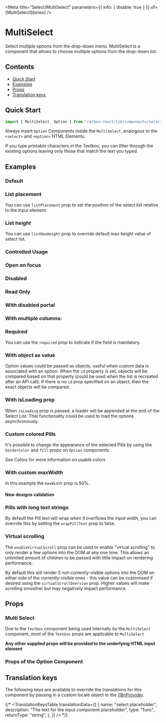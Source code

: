 

<Meta
  title="Select/MultiSelect"
  parameters={{ info: { disable: true } }}
  of={MultiSelectStories}
/>

# MultiSelect

Select multiple options from the drop-down menu. MultiSelect is a component that allows to choose multiple options from the drop-down list.

## Contents

- [Quick Start](#quick-start)
- [Examples](#examples)
- [Props](#props)
- [Translation keys](#translation-keys)

## Quick Start

```javascript
import { MultiSelect, Option } from "carbon-react/lib/components/select";
```

Always insert `Option` Components inside the `MultiSelect`, analogous to the `<select>` and `<option>` HTML Elements.

If you type printable characters in the Textbox, you can filter through the existing options leaving only those that match the text you typed.

## Examples

### Default

<Canvas name="default" of={MultiSelectStories.Default} />

### List placement

You can use `listPlacement` prop to set the position of the select list relative to the input element.

<Canvas name="list placement" of={MultiSelectStories.ListPlacement} />

### List height

You can use `listMaxHeight` prop to override default max height value of select list.

<Canvas name="list height" of={MultiSelectStories.ListHeight} />

### Controlled Usage

<Canvas name="controlled" of={MultiSelectStories.Controlled} />

### Open on focus

<Canvas name="openOnFocus" of={MultiSelectStories.OpenOnFocus} />

### Disabled

<Canvas name="disabled" of={MultiSelectStories.Disabled} />

### Read Only

<Canvas name="readonly" of={MultiSelectStories.Readonly} />

### With disabled portal

<Canvas name="withDisabledPortal" of={MultiSelectStories.WithDisabledPortal} />

### With multiple columns:

<Canvas
  name="with multiple columns"
  of={MultiSelectStories.WithMultipleColumns}
/>

### Required

You can use the `required` prop to indicate if the field is mandatory.

<Canvas name="required" of={MultiSelectStories.Required} />

### With object as value

Option values could be passed as objects, useful when custom data is associated with an option.
When the `id` property is set, objects will be compared based on that property (could be used when the list is recreated after an API call).
If there is no `id` prop specified on an object, then the exact objects will be compared.

<Canvas name="with object as value" of={MultiSelectStories.WithObjectAsValue} />

### With isLoading prop

When `isLoading` prop is passed, a loader will be appended at the end of the Select List. That functionality could be used to load the options asynchronously.

<Canvas name="with isLoading prop" of={MultiSelectStories.WithIsLoadingProp} />

### Custom colored Pills

It's possible to change the appearance of the selected Pills by using the `borderColor` and `fill` props on `Option` components.

See <LinkTo kind="Documentation/Colors" name="page" story="page">Colors</LinkTo> for more information on usable colors

<Canvas
  name="with custom colored pills"
  of={MultiSelectStories.WithCustomColoredPills}
/>

### With custom maxWidth

In this example the `maxWidth` prop is 50%.

<Canvas
  name="with custom maxWidth"
  of={MultiSelectStories.WithCustomMaxWidth}
/>

#### New designs validation

<Canvas
  name="validations - string - new design"
  of={MultiSelectStories.ValidationsStringNewDesign}
/>

### Pills with long text strings

By default the Pill text will wrap when it overflows the input width, you can override this by
setting the `wrapPillText` prop to false.

<Canvas name="pills with long text" of={MultiSelectStories.PillsWithLongText} />

### Virtual scrolling

The `enableVirtualScroll` prop can be used to enable "virtual scrolling" to only render a few options into the DOM at any one time.
This allows an unlimited amount of children to be passed with little impact on rendering performance.

By default this will render 5 not-currently-visible options into the DOM on either side of the currently-visible ones - this value can
be customised if desired using the `virtualScrollOverscan` prop. Higher values will make scrolling smoother but may negatively impact performance.

<Canvas name="virtualised" of={MultiSelectStories.Virtualised} />

## Props

### Multi Select

<ArgTypes of={MultiSelectStories} />

Due to the `Textbox` component being used internally by the `MultiSelect` component, most of the `Textbox` props are applicable to `MultiSelect`

<ArgTypes of={SelectTextboxStories} />

**Any other supplied props will be provided to the underlying HTML input element**

### Props of the Option Component

<ArgTypes of={OptionStories} />

## Translation keys

The following keys are available to override the translations for this component by passing in a custom locale object to the
[i18nProvider](https://carbon.sage.com/?path=/story/documentation-i18n--page).

{/* <TranslationKeysTable
translationData={[
{
name: "select.placeholder",
description: "The text for the input component placeholder",
type: "func",
returnType: "string",
},
]}
/> */}
